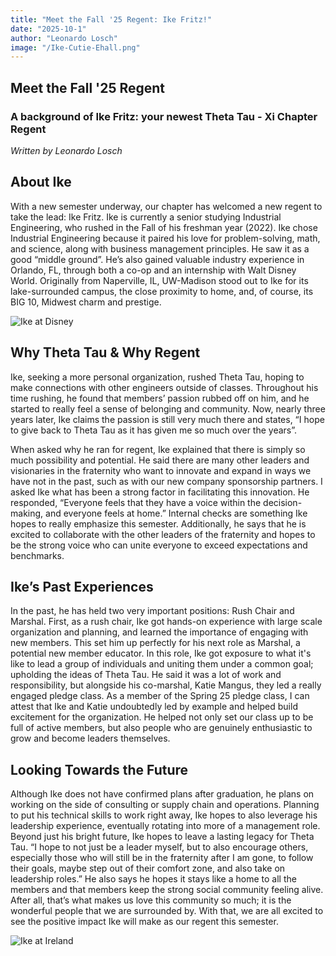 ```yaml
---
title: "Meet the Fall '25 Regent: Ike Fritz!"
date: "2025-10-1"
author: "Leonardo Losch"
image: "/Ike-Cutie-Ehall.png"
---
```

## Meet the Fall '25 Regent
### A background of Ike Fritz: your newest Theta Tau - Xi Chapter Regent
*Written by Leonardo Losch*

## About Ike 
With a new semester underway, our chapter has welcomed a new regent to take the lead: Ike Fritz. Ike is currently a senior studying Industrial Engineering, who rushed in the Fall of his freshman year (2022). Ike chose Industrial Engineering because it paired his love for problem-solving, math, and science, along with business management principles. He saw it as a good “middle ground”. He’s also gained valuable industry experience in Orlando, FL, through both a co-op and an internship with Walt Disney World. Originally from Naperville, IL, UW-Madison stood out to Ike for its lake-surrounded campus, the close proximity to home, and, of course, its BIG 10, Midwest charm and prestige.

![Ike at Disney](/Ike-Cutie-Disney.jpg)

## Why Theta Tau & Why Regent
Ike, seeking a more personal organization, rushed Theta Tau, hoping to make connections with other engineers outside of classes. Throughout his time rushing, he found that members’ passion rubbed off on him, and he started to really feel a sense of belonging and community. Now, nearly three years later, Ike claims the passion is still very much there and states, “I hope to give back to Theta Tau as it has given me so much over the years”.

When asked why he ran for regent, Ike explained that there is simply so much possibility and potential. He said there are many other leaders and visionaries in the fraternity who want to innovate and expand in ways we have not in the past, such as with our new company sponsorship partners. I asked Ike what has been a strong factor in facilitating this innovation. He responded,  “Everyone feels that they have a voice within the decision-making, and everyone feels at home.” Internal checks are something Ike hopes to really emphasize this semester.  Additionally, he says that he is excited to collaborate with the other leaders of the fraternity and hopes to be the strong voice who can unite everyone to exceed expectations and benchmarks.

## Ike’s Past Experiences 
In the past, he has held two very important positions: Rush Chair and Marshal. First, as a rush chair, Ike got hands-on experience with large scale organization and planning, and learned the importance of engaging with new members. This set him up perfectly for his next role as Marshal, a potential new member educator. In this role, Ike got exposure to what it's like to lead a group of individuals and uniting them under a common goal; upholding the ideas of Theta Tau. He said it was a lot of work and responsibility, but alongside his co-marshal, Katie Mangus, they led a really engaged pledge class. As a member of the Spring 25 pledge class, I can attest that Ike and Katie undoubtedly led by example and helped build excitement for the organization. He helped not only set our class up to be full of active members, but also people who are genuinely enthusiastic to grow and become leaders themselves.

## Looking Towards the Future
Although Ike does not have confirmed plans after graduation, he plans on working on the side of consulting or supply chain and operations. Planning to put his technical skills to work right away, Ike hopes to also leverage his leadership experience, eventually rotating into more of a management role. Beyond just his bright future, Ike hopes to leave a lasting legacy for Theta Tau.
“I hope to not just be a leader myself, but to also encourage others, especially those who will still be in the fraternity after I am gone, to follow their goals, maybe step out of their comfort zone, and also take on leadership roles.” He also says he hopes it stays like a home to all the members and that members keep the strong social community feeling alive. After all, that’s what makes us love this community so much; it is the wonderful people that we are surrounded by. With that, we are all excited to see the positive impact Ike will make as our regent this semester.

![Ike at Ireland](/Ike-Cutie-Ireland.jpg)
​
